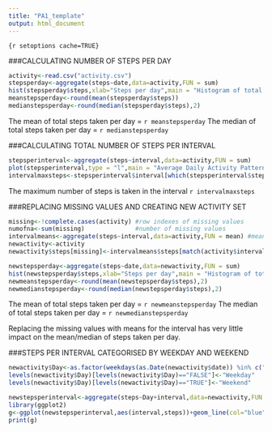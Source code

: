 ```yaml
---
title: "PA1_template"
output: html_document
---
```

```{r setoptions cache=TRUE}```

###CALCULATING NUMBER OF STEPS PER DAY
```r
activity<-read.csv("activity.csv")
stepsperday<-aggregate(steps~date,data=activity,FUN = sum)
hist(stepsperday$steps,xlab="Steps per day",main = "Histogram of total steps taken per day")
meanstepsperday<-round(mean(stepsperday$steps))
medianstepsperday<-round(median(stepsperday$steps),2)
```

The mean of total steps taken per day = `r meanstepsperday`
The median of total steps taken per day = `r medianstepsperday`

###CALCULATING TOTAL NUMBER OF STEPS PER INTERVAL
```r
stepsperinterval<-aggregate(steps~interval,data=activity,FUN = sum)
plot(stepsperinterval,type = "l",main = "Average Daily Activity Pattern")
intervalmaxsteps<-stepsperinterval$interval[which(stepsperinterval$steps==max(stepsperinterval$steps))]
```

The maximum number of steps is taken in the interval `r intervalmaxsteps`

###REPLACING MISSING VALUES AND CREATING NEW ACTIVITY SET
```r
missing<-!complete.cases(activity) #row indexes of missing values
numofna<-sum(missing)              #number of missing values
intervalmeans<-aggregate(steps~interval,data=activity,FUN = mean) #mean value over days for each interval
newactivity<-activity
newactivity$steps[missing]<-intervalmeans$steps[match(activity$interval[missing],intervalmeans$interval)] #replace the missing values by mean for that interval

newstepsperday<-aggregate(steps~date,data=newactivity,FUN = sum)
hist(newstepsperday$steps,xlab="Steps per day",main = "Histogram of total steps taken per day")
newmeanstepsperday<-round(mean(newstepsperday$steps),2)
newmedianstepsperday<-round(median(newstepsperday$steps),2)

```

The mean of total steps taken per day = `r newmeanstepsperday`
The median of total steps taken per day = `r newmedianstepsperday`

Replacing the missing values with means for the interval has very little impact on the mean/median of steps taken per day.

###STEPS PER INTERVAL CATEGORISED BY WEEKDAY AND WEEKEND
```r
newactivity$Day<-as.factor(weekdays(as.Date(newactivity$date)) %in% c("Saturday","Sunday"))
levels(newactivity$Day)[levels(newactivity$Day)=="FALSE"]<-"Weekday"
levels(newactivity$Day)[levels(newactivity$Day)=="TRUE"]<-"Weekend"

newstepsperinterval<-aggregate(steps~Day+interval,data=newactivity,FUN = sum)
library(ggplot2)
g<-ggplot(newstepsperinterval,aes(interval,steps))+geom_line(col="blue")+facet_grid(Day~.)
print(g)
```

